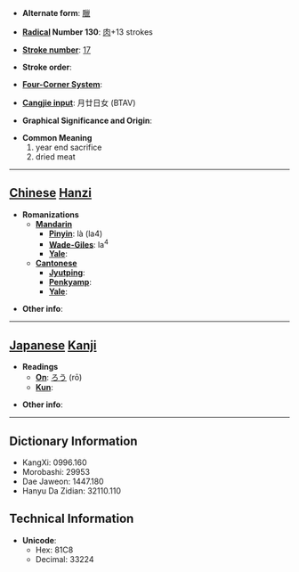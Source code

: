 * '''Alternate form''': [[臘]]

* '''[[Wiktionary:Chinese radical index| Radical]] Number 130''': [[Wiktionary:Chinese radical index 肉|肉]]+13 strokes

* '''[[Wiktionary:Chinese total strokes index|Stroke number]]''': [[Wiktionary:Chinese total strokes index 17|17]]

* '''Stroke order''': 

* '''[[Wiktionary:Chinese four corner index|Four-Corner System]]''': 

* '''[[Wiktionary:Chinese Cangjie index|Cangjie input]]''': 月廿日女 (BTAV)

* '''Graphical Significance and Origin''': 

* '''Common Meaning'''
*#year end sacrifice
*# dried meat


----

== [[Chinese]] [[Hanzi]] ==

* '''Romanizations'''
** '''[[Mandarin]]'''
*** '''[[Pinyin]]''': là (la4)
*** '''[[Wade-Giles]]''': la<sup>4</sup>
*** '''[[Yale]]''': 
** '''[[Cantonese]]'''
*** '''[[Jyutping]]''':
*** '''[[Penkyamp]]''': 
*** '''[[Yale]]''': 

* '''Other info''': 

----

== [[Japanese]] [[Kanji]] ==

* '''Readings'''
** '''[[On]]''': [[ろう]] (rō)
** '''[[Kun]]''': 

* '''Other info''':  

----

== Dictionary Information ==

* KangXi: 0996.160
* Morobashi: 29953
* Dae Jaweon: 1447.180
* Hanyu Da Zidian: 32110.110

== Technical Information ==

* '''Unicode''':
** Hex: 81C8
** Decimal: 33224
